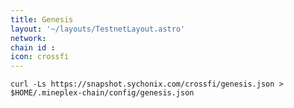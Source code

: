 ```yaml
---
title: Genesis
layout: '~/layouts/TestnetLayout.astro'
network: 
chain id : 
icon: crossfi
---
```


```
curl -Ls https://snapshot.sychonix.com/crossfi/genesis.json > $HOME/.mineplex-chain/config/genesis.json
```
